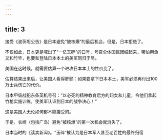 ```yaml
---
---
---
```

title: 3
---



接受《波茨坦公告》是日本避免“被核爆”的最后机会，但是，日本拒绝了。

不仅如此，日本更是喊出了“一亿玉碎”的口号，号召全体国民团结起来，哪怕用鱼叉和竹竿，也要和登陆日本本土的美军同归于尽。

美国在这时候，就需要估算一个进攻日本本土的性价比了。

估算结果出来后，让美国人看得肝颤：如果要拿下日本本土，美军必须再付出100万士兵伤亡的代价。

日本甲级战犯东条英机号召：“以必死的精神教育后方的妇女和儿童，令他们拿起竹枪实施训练，使美军认识到日本的战争决心！”



这是美国人无论如何都不能接受的。

于是，长崎（包括广岛）避免“被核爆”的第一次机会就消失了。

日本当时的《读卖新闻》。“玉碎”被认为是日本军人甚至老百姓的最终归宿
